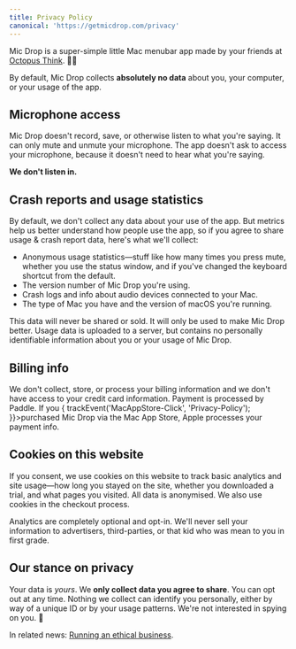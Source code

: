 ```yaml
---
title: Privacy Policy
canonical: 'https://getmicdrop.com/privacy'
---
```




<Panel>

Mic Drop is a super-simple little Mac menubar app made by your friends at [Octopus Think](https://octopusthink.com/about). 🐙💡

By default, Mic Drop collects **absolutely no data** about you, your computer, or your usage of the app.

## Microphone access

Mic Drop doesn't record, save, or otherwise listen to what you're saying. It can only mute and unmute your microphone. The app doesn't ask to access your microphone, because it doesn't need to hear what you're saying.

**We don't listen in.**

## Crash reports and usage statistics

By default, we don't collect any data about your use of the app. But metrics help us better understand how people use the app, so if you agree to share usage & crash report data, here's what we'll collect:

- Anonymous usage statistics—stuff like how many times you press mute, whether you use the status window, and if you've changed the keyboard shortcut from the default.
- The version number of Mic Drop you're using.
- Crash logs and info about audio devices connected to your Mac.
- The type of Mac you have and the version of macOS you're running.

This data will never be shared or sold. It will only be used to make Mic Drop better. Usage data is uploaded to a server, but contains no personally identifiable information about you or your usage of Mic Drop.

## Billing info

<Paragraph>
    We don't collect, store, or process your billing information and we don't have access to your credit card information. Payment is processed by <Link href="https://paddle.com/" external>Paddle</Link>. If you <Link href="https://apps.apple.com/app/mic-drop/id1489816366" onClick={() => {
        trackEvent('MacAppStore-Click', 'Privacy-Policy');
    }}>purchased Mic Drop via the Mac App Store</Link>, Apple processes your payment info.
</Paragraph>

## Cookies on this website

If you consent, we use cookies on this website to track basic analytics and site usage—how long you stayed on the site, whether you downloaded a trial, and what pages you visited. All data is anonymised. We also use cookies in the checkout process.

Analytics are completely optional and opt-in. We'll never sell your information to advertisers, third-parties, or that kid who was mean to you in first grade.

<ResetCookies />

## Our stance on privacy

Your data is _yours_. We **only collect data you agree to share**. You can opt out at any time. Nothing we collect can identify you personally, either by way of a unique ID or by your usage patterns. We're not interested in spying on you. 🙈

In related news: [Running an ethical business](https://octopusthink.com/blog/2019-11-22-ethics-at-the-heart-of-business).

</Panel>
